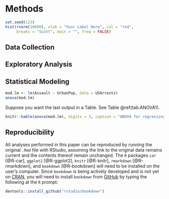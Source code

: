 # Methods


```r
set.seed(123)
hist(rnorm(10000), xlab = "Your Label Here", col = "red", 
     breaks = "Scott", main = "", freq = FALSE)
```


## Data Collection

## Exploratory Analysis

## Statistical Modeling

```r
mod.lm <- lm(Assault ~ UrbanPop, data = USArrests)
anova(mod.lm)
```

Suppose you want the last output in a Table.  See Table \@ref(tab:ANOVA1).

```r
knitr::kable(anova(mod.lm), digits = 3, caption = "ANOVA for regressing `Assault` on `UrbanPop`")
```

## Reproducibility

All analyses performed in this paper can be reproduced by running the original `.Rmd` file with RStudio, assuming the link to the original data remains current and the contents thereof remain unchanged. The `R` packages `car` [@R-car], `ggplot2` [@R-ggplot2], `knitr` [@R-knitr], `rmarkdown` [@R-rmarkdown], and `bookdown` [@R-bookdown]  will need to be installed on the user's computer.  Since `bookdown` is being actively developed and is not yet on [CRAN](https://cran.r-project.org/), you will need to install `bookdown` from [GitHub](https://github.com)
by typing the following at the `R` prompt:

```r
devtools::install_github("rstudio/bookdown")
```
